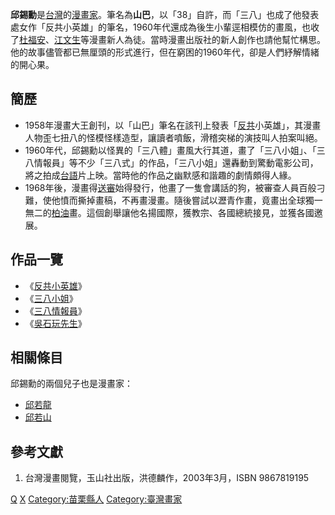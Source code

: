 {{漫畫}}
'''邱錫勳'''是[[台灣|台灣]]的[[漫畫家|漫畫家]]。筆名為'''山巴'''，以「38」自許，而「三八」也成了他發表處女作「反共小英雄」的筆名，1960年代還成為後生小輩逕相模仿的畫風，也收了[[杜福安|杜福安]]、[[江文生|江文生]]等漫畫新人為徒。當時漫畫出版社的新人創作也請他幫忙構思。他的故事儘管都已無厘頭的形式進行，但在窮困的1960年代，卻是人們紓解情緒的開心果。

== 簡歷 ==
*1958年漫畫大王創刊，以「山巴」筆名在該刊上發表「[[反共|反共]]小英雄」，其漫畫人物歪七扭八的怪模怪樣造型，讓讀者噴飯，滑稽突梯的演技叫人拍案叫絕。
*1960年代，邱錫勳以怪異的「三八體」畫風大行其道，畫了「三八小姐」、「三八情報員」等不少「三八式」的作品，「三八小姐」還轟動到驚動電影公司，將之拍成[[台語|台語]]片上映。當時他的作品之幽默感和諧趣的劇情頗得人緣。
*1968年後，漫畫得[[編印連環圖畫輔導辦法|送審]]始得發行，他畫了一隻會講話的狗，被審查人員百般刁難，使他憤而撕掉畫稿，不再畫漫畫。隨後嘗試以瀝青作畫，竟畫出全球獨一無二的[[柏油|柏油]]畫。這個創舉讓他名揚國際，獲教宗、各國總統接見，並獲各國邀展。

== 作品一覽 ==
*《[[反共小英雄|反共小英雄]]》
*《[[三八小姐|三八小姐]]》
*《[[三八情報員|三八情報員]]》
*《[[吳石玩先生|吳石玩先生]]》

== 相關條目 ==
邱錫勳的兩個兒子也是漫畫家：
* [[邱若龍|邱若龍]]
* [[邱若山|邱若山]]

== 參考文獻 ==
<div class="references-small">
#台灣漫畫閱覽，玉山社出版，洪德麟作，2003年3月，ISBN 9867819195
<references />
</div>

[[Category:臺灣漫畫家|Q]]
[[Category:邱姓|X]]
[[Category:苗栗縣人|Category:苗栗縣人]]
[[Category:臺灣畫家|Category:臺灣畫家]]